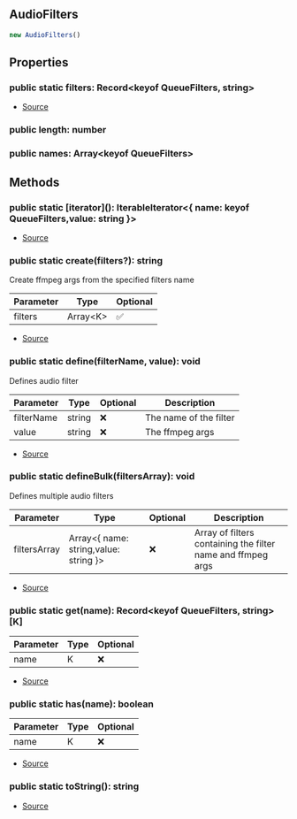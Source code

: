 ## AudioFilters


```typescript
new AudioFilters()
```


## Properties
### public static filters: Record\<keyof QueueFilters, string>
- [Source](https://github.com/Androz2091/discord-player/blob/fe42dd7/packages/discord-player/src/utils/AudioFilters.ts#L10)
### public length: number

### public names: Array\<keyof QueueFilters>


## Methods
### public static \[iterator](): IterableIterator\<\{ name: keyof QueueFilters,value: string }>
- [Source](https://github.com/Androz2091/discord-player/blob/fe42dd7/packages/discord-player/src/utils/AudioFilters.ts#L55)
### public static create(filters?): string
Create ffmpeg args from the specified filters name



| Parameter | Type | Optional |
| ----------- | ----------- | ----------- |
| filters | Array\<K> | ✅ |


- [Source](https://github.com/Androz2091/discord-player/blob/fe42dd7/packages/discord-player/src/utils/AudioFilters.ts#L79)
### public static define(filterName, value): void
Defines audio filter



| Parameter | Type | Optional | Description |
| ----------- | ----------- | ----------- | ----------- |
| filterName | string | ❌ | The name of the filter |
| value | string | ❌ | The ffmpeg args |


- [Source](https://github.com/Androz2091/discord-player/blob/fe42dd7/packages/discord-player/src/utils/AudioFilters.ts#L92)
### public static defineBulk(filtersArray): void
Defines multiple audio filters



| Parameter | Type | Optional | Description |
| ----------- | ----------- | ----------- | ----------- |
| filtersArray | Array\<\{ name: string,value: string }> | ❌ | Array of filters containing the filter name and ffmpeg args |


- [Source](https://github.com/Androz2091/discord-player/blob/fe42dd7/packages/discord-player/src/utils/AudioFilters.ts#L100)
### public static get(name): Record\<keyof QueueFilters, string>\[K]
| Parameter | Type | Optional |
| ----------- | ----------- | ----------- |
| name | K | ❌ |


- [Source](https://github.com/Androz2091/discord-player/blob/fe42dd7/packages/discord-player/src/utils/AudioFilters.ts#L47)
### public static has(name): boolean
| Parameter | Type | Optional |
| ----------- | ----------- | ----------- |
| name | K | ❌ |


- [Source](https://github.com/Androz2091/discord-player/blob/fe42dd7/packages/discord-player/src/utils/AudioFilters.ts#L51)
### public static toString(): string
- [Source](https://github.com/Androz2091/discord-player/blob/fe42dd7/packages/discord-player/src/utils/AudioFilters.ts#L70)